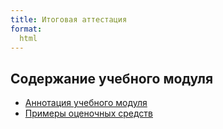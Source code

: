 ```yaml
---
title: Итоговая аттестация
format:
  html
---
```


## Содержание учебного модуля

- [Аннотация учебного модуля](annotation.qmd)
- [Примеры оценочных средств](exam.qmd)

